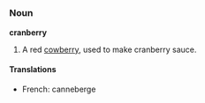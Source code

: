=={{en}}==
===Noun===
'''cranberry'''
#A red [[cowberry]], used to make cranberry sauce.
====Translations====
*French: canneberge

{{stub}}